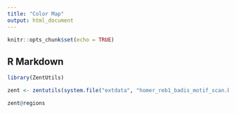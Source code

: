 ```yaml
---
title: "Color Map"
output: html_document
---
```


```r
knitr::opts_chunk$set(echo = TRUE)
```

## R Markdown

```r
library(ZentUtils)

zent <- zentutils(system.file("extdata", "homer_reb1_badis_motif_scan.bed", package = "ZentUtils"), genome = "sacCer3")
```

```r
zent@regions
```
